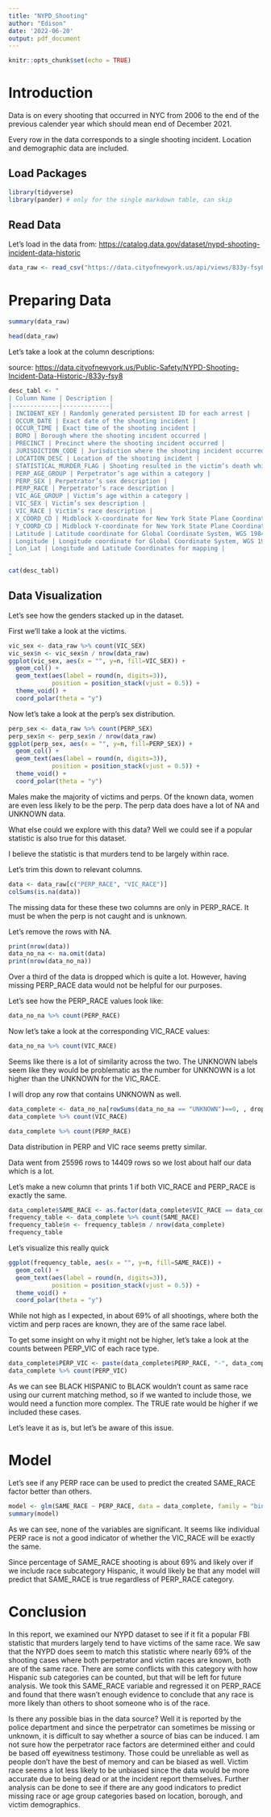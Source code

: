 ---
title: "NYPD_Shooting"
author: "Edison"
date: '2022-06-20'
output: pdf_document
---

```{r setup, include=FALSE}
knitr::opts_chunk$set(echo = TRUE)
```

# Introduction

Data is on every shooting that occurred in NYC from 2006 to the end of the previous calender year which should mean end of December 2021.

Every row in the data corresponds to a single shooting incident. Location and demographic data are included.

## Load Packages

```{r load_packages}
library(tidyverse)
library(pander) # only for the single markdown table, can skip
```

## Read Data

Let's load in the data from: <https://catalog.data.gov/dataset/nypd-shooting-incident-data-historic>

```{r load_data}
data_raw <- read_csv("https://data.cityofnewyork.us/api/views/833y-fsy8/rows.csv?accessType=DOWNLOAD")
```

# Preparing Data

```{r summary_raw}
summary(data_raw)
```

```{r peer_raw}
head(data_raw)
```

Let's take a look at the column descriptions:

source: <https://data.cityofnewyork.us/Public-Safety/NYPD-Shooting-Incident-Data-Historic-/833y-fsy8>

```{r desc_table, echo=FALSE, message=FALSE, warnings=FALSE, results='asis'}
desc_tabl <- "
| Column Name | Description |
|-------------|-------------|
| INCIDENT_KEY | Randomly generated persistent ID for each arrest |
| OCCUR_DATE | Exact date of the shooting incident |
| OCCUR_TIME | Exact time of the shooting incident |
| BORO | Borough where the shooting incident occurred |
| PRECINCT | Precinct where the shooting incident occurred |
| JURISDICTION_CODE | Jurisdiction where the shooting incident occurred. Jurisdiction codes 0(Patrol), 1(Transit) and 2(Housing) represent NYPD whilst codes 3 and more represent non NYPD jurisdictions |
| LOCATION_DESC | Location of the shooting incident |
| STATISTICAL_MURDER_FLAG | Shooting resulted in the victim’s death which would be counted as a murder |
| PERP_AGE_GROUP | Perpetrator’s age within a category |
| PERP_SEX | Perpetrator’s sex description |
| PERP_RACE | Perpetrator’s race description |
| VIC_AGE_GROUP | Victim’s age within a category |
| VIC_SEX | Victim’s sex description |
| VIC_RACE | Victim’s race description | 
| X_COORD_CD | Midblock X-coordinate for New York State Plane Coordinate System, Long Island Zone, NAD 83, units feet (FIPS 3104) |
| Y_COORD_CD | Midblock Y-coordinate for New York State Plane Coordinate System, Long Island Zone, NAD 83, units feet (FIPS 3104) |
| Latitude | Latitude coordinate for Global Coordinate System, WGS 1984, decimal degrees (EPSG 4326) |
| Longitude | Longitude coordinate for Global Coordinate System, WGS 1984, decimal degrees (EPSG 4326) |
| Lon_Lat | Longitude and Latitude Coordinates for mapping |
"

cat(desc_tabl)
```

## Data Visualization

Let's see how the genders stacked up in the dataset.

First we'll take a look at the victims.

```{r pie_chart_vsex}
vic_sex <- data_raw %>% count(VIC_SEX)
vic_sex$n <- vic_sex$n / nrow(data_raw)
ggplot(vic_sex, aes(x = "", y=n, fill=VIC_SEX)) +
  geom_col() +
  geom_text(aes(label = round(n, digits=3)),
            position = position_stack(vjust = 0.5)) +
  theme_void() +
  coord_polar(theta = "y")
```

Now let's take a look at the perp's sex distribution.

```{r pie_chart_psex}
perp_sex <- data_raw %>% count(PERP_SEX)
perp_sex$n <- perp_sex$n / nrow(data_raw)
ggplot(perp_sex, aes(x = "", y=n, fill=PERP_SEX)) +
  geom_col() +
  geom_text(aes(label = round(n, digits=3)),
            position = position_stack(vjust = 0.5)) +
  theme_void() +
  coord_polar(theta = "y")
```

Males make the majority of victims and perps. Of the known data, women are even less likely to be the perp. The perp data does have a lot of NA and UNKNOWN data. 

What else could we explore with this data? Well we could see if a popular statistic is also true for this dataset. 

I believe the statistic is that murders tend to be largely within race.

Let's trim this down to relevant columns.

```{r subset_data}
data <- data_raw[c("PERP_RACE", "VIC_RACE")]
colSums(is.na(data))
```

The missing data for these these two columns are only in PERP_RACE. It must be when the perp is not caught and is unknown.

Let's remove the rows with NA.

```{r remove_na}
print(nrow(data))
data_no_na <- na.omit(data)
print(nrow(data_no_na))
```
Over a third of the data is dropped which is quite a lot. However, having missing PERP_RACE data would not be helpful for our purposes. 

Let's see how the PERP_RACE values look like:

```{r perp_race_counts}
data_no_na %>% count(PERP_RACE)
```

Now let's take a look at the corresponding VIC_RACE values:

```{r vic_race_counts}
data_no_na %>% count(VIC_RACE)
```

Seems like there is a lot of similarity across the two. The UNKNOWN labels seem like they would be problematic as the number for UNKNOWN is a lot higher than the UNKNOWN for the VIC_RACE. 

I will drop any row that contains UNKNOWN as well. 

```{r drop_unkown}
data_complete <- data_no_na[rowSums(data_no_na == "UNKNOWN")==0, , drop = FALSE]
data_complete %>% count(VIC_RACE)
```

```{r perp_race_no_unkown}
data_complete %>% count(PERP_RACE)
```

Data distribution in PERP and VIC race seems pretty similar.

Data went from 25596 rows to 14409 rows so we lost about half our data which is a lot.

Let's make a new column that prints 1 if both VIC_RACE and PERP_RACE is exactly the same.

```{r same_race_col}
data_complete$SAME_RACE <- as.factor(data_complete$VIC_RACE == data_complete$PERP_RACE)
frequency_table <- data_complete %>% count(SAME_RACE)
frequency_table$n <- frequency_table$n / nrow(data_complete)
frequency_table
```

Let's visualize this really quick

```{r pie_chart_same}
ggplot(frequency_table, aes(x = "", y=n, fill=SAME_RACE)) +
  geom_col() +
  geom_text(aes(label = round(n, digits=3)),
            position = position_stack(vjust = 0.5)) +
  theme_void() +
  coord_polar(theta = "y")
```


While not high as I expected, in about 69% of all shootings, where both the victim and perp races are known, they are of the same race label.

To get some insight on why it might not be higher, let's take a look at the counts between PERP_VIC of each race type. 

```{r race_interact}
data_complete$PERP_VIC <- paste(data_complete$PERP_RACE, "-", data_complete$VIC_RACE)
data_complete %>% count(PERP_VIC)
```

As we can see BLACK HISPANIC to BLACK wouldn't count as same race using our current matching method, so if we wanted to include those, we would need a function more complex. The TRUE rate would be higher if we included these cases.

Let's leave it as is, but let's be aware of this issue.

# Model

Let's see if any PERP race can be used to predict the created SAME_RACE factor better than others.

```{r log_model}
model <- glm(SAME_RACE ~ PERP_RACE, data = data_complete, family = "binomial")
summary(model)
```

As we can see, none of the variables are significant. It seems like individual PERP race is not a good indicator of whether the VIC_RACE will be exactly the same.

Since percentage of SAME_RACE shooting is about 69% and likely over if we include race subcategory Hispanic, it would likely be that any model will predict that SAME_RACE is true regardless of PERP_RACE category. 

# Conclusion

In this report, we examined our NYPD dataset to see if it fit a popular FBI statistic that murders largely tend to have victims of the same race. We saw that the NYPD does seem to match this statistic where nearly 69% of the shooting cases where both perpetrator and victim races are known, both are of the same race. There are some conflicts with this category with how Hispanic sub categories can be counted, but that will be left for future analysis. We took this SAME_RACE variable and regressed it on PERP_RACE and found that there wasn't enough evidence to conclude that any race is more likely than others to shoot someone who is of the race.

Is there any possible bias in the data source? Well it is reported by the police department and since the perpetrator can sometimes be missing or unknown, it is difficult to say whether a source of bias can be induced. I am not sure how the perpetrator race factors are determined either and could be based off eyewitness testimony. Those could be unreliable as well as people don't have the best of memory and can be biased as well. Victim race seems a lot less likely to be unbiased since the data would be more accurate due to being dead or at the incident report themselves. Further analysis can be done to see if there are any good indicators to predict missing race or age group categories based on location, borough, and victim demographics.

